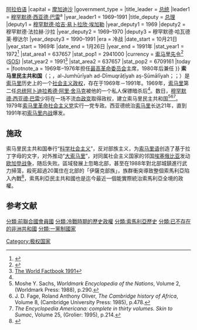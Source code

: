 {{noteTA
|G1=Country
|1=zh:索馬里語;zh-hans:索马里语;zh-hk:索馬里語;zh-tw:索馬利語;
}}
{{Infobox Former Country
|native_name = {{lang|so|Jamhuuriyadda Dimuqraadiya Soomaaliya}}<br>{{lang|ar|الجمهورية الديمقراطية الصومالية}}<br>{{lang|en|Somali Democratic Republic}}
|conventional_long_name = 索马里民主共和国
|common_name = 索馬利亞
|continent = 非洲
|region = 非洲之角
|country = 索馬利亞
|p1 = 索马里共和国
|flag_p1 = Flag of Somalia.svg
|s1 = 索马里临时政府
|s2 = 索马里兰
|flag_s1 = Flag of Somalia.svg
|flag_s2 = Flag of Somaliland.svg
|image_flag = Flag of Somalia.svg
|image_coat = Coat of arms of Somalia.svg
|image_map = Somalia (orthographic projection)-Blue version.svg
|image_map2 = LocationSomalia.svg
|national_motto = 
|national_anthem = {{tsl|en|National anthem of Somalia (1960-2000)|索马里民主共和国国歌}}
|common_languages =  [[索马里语|索马里语]]{{·}}[[阿拉伯语|阿拉伯语]]
|capital = [[摩加迪沙|摩加迪沙]]
|government_type = {{nowrap|[[马克思列宁主义|马克思列宁主义]]<br />[[一党制|一党制]]<br />[[军事独裁|军事独裁]]}}
|title_leader = [[索马里总统|总统]]
|leader1 = [[穆罕默德·西亚德·巴雷|穆罕默德·西亚德·巴雷]]<sup>a</sup>
|year_leader1 = 1969–1991
|title_deputy = [[索马里总理|总理]]
|deputy1 = [[穆罕默德·哈吉·易卜拉欣·埃加勒|穆罕默德·哈吉·易卜拉欣·埃加勒]]
|year_deputy1 = 1969
|deputy2 = 穆罕默德·法拉赫·沙拉
|year_deputy2 = 1969–1970
|deputy3 = 穆罕默德·哈瓦德莱·穆达尔
|year_deputy3 = 1990–1991
|era = 冷战
|date_start = 10月21日
|year_start = 1969年
|date_end = 1月26日
|year_end = 1991年
|stat_year1 = 1972<ref>{{Cite book|url=https://books.google.com/books?id=rG5meGzRsd0C&pg=PA138&hl=en|publisher=The Bureau|date=1980|language=en|first=International Demographic Data|last=Center (U.S.)|first2=United States Bureau of the|last2=Census|page=137-138|title=World population 1979: recent demographic estimates for the countries and regions of the world|access-date=2020-07-27|archive-date=2020-07-30|archive-url=https://web.archive.org/web/20200730192752/https://books.google.com/books?id=rG5meGzRsd0C&pg=PA138&hl=en|dead-url=no}}</ref>
|stat_area1 = 637657
|stat_pop1 = 2941000
|currency = [[索马里先令|索马里先令]]<ref>{{cite book |author=la Fosse Wiles, Peter John de|title=The New Communist Third World: An Essay in Political Economy|publisher=Taylor & Francis|year=1982|isbn=0-7099-2709-6|page=1590}}</ref> ([[ISO_4217|SOS]])
|stat_year2 = 1991<ref>[http://archive.org/stream/theciaworldfactb00025gut/25.txt The World Factbook 1991]</ref>
|stat_area2 = 637657
|stat_pop2 = 6709161
|today = {{flag|Somalia}}
|footnote_a = 1969年–1976年担任[[最高革命委员会|最高革命委员会]]主席，1980年后兼任
}}
'''索马里民主共和国'''（{{lang-so|Jamhuuriyadda Dimuqraadiya Soomaaliya}}；{{lang-ar|الجمهورية الديمقراطية الصومالية}}，al-Jumhūrīyah ad-Dīmuqrāṭīyah aṣ-Ṣūmālīyah；{{lang-it|Repubblica Democratica Somala}}；{{lang-en|Somali Democratic Republic}}）是[[索马里|索马里]]历史上的一个[[社会主义国家|社会主义政权]]，存在于1969年－1991年。1969年，[[索马里|索马里]]第二任[[索马里总统|总统]][[阿卜迪拉希德·阿里·舍马克|阿卜迪拉希德·阿里·舍马克]]被他的一个私人保镖暗杀后<ref name="Myswenvwp"/>。数日，[[穆罕默德·西亚德·巴雷|穆罕默德·西亚德·巴雷]]少将在一场不流血[[政变|政变]]取得政权，建立索马里民主共和国<ref name="Myswenvwp">Moshe Y. Sachs, ''Worldmark Encyclopedia of the Nations'', Volume 2, (Worldmark Press: 1988), p.290.</ref><ref name="Jdftchoa2">J. D. Fage, Roland Anthony Oliver, ''The Cambridge history of Africa'', Volume 8, (Cambridge University Press: 1985), p.478.</ref><ref name="Grolierenc2">''The Encyclopedia Americana: complete in thirty volumes. Skin to Sumac'', Volume 25, (Grolier: 1995), p.214.</ref>。1979年[[索马里革命社会主义党|索马里革命社会主义党]]实行一党专政。西亚德统治[[索马里|索马里]]长达21年，直到1991年初[[索马里内战|索马里内战]]爆发。

== 施政 ==
索马里民主共和国奉行“[[科学社会主义|科学社会主义]]”，反对部族主义，为[[索马里语|索马里语]]创造了基于拉丁字母的文字，对外推动“[[大索马里|大索马里]]”，对同属社会主义国家的邻国[[社会主义埃塞俄比亚|埃塞俄比亚]]发动[[欧加登战争|欧加登战争]]，随后失败。區域發展上忽略北部，甚至在1988年對北部城鎮進行武力掃蕩，殺死超過20萬住在北部的「伊薩克部族」，族群衝突導致整個索馬利亞陷入內戰<ref>{{cite web |title=台灣的新朋友索馬利蘭，原來是個受歡迎的好同學 |url=https://www.stockfeel.com.tw/台灣的新朋友索馬利蘭，原來是個受歡迎的好同/ |website=Stockfeel |access-date=2022-03-25 |archive-date=2021-01-24 |archive-url=https://web.archive.org/web/20210124095449/https://www.stockfeel.com.tw/%E5%8F%B0%E7%81%A3%E7%9A%84%E6%96%B0%E6%9C%8B%E5%8F%8B%E7%B4%A2%E9%A6%AC%E5%88%A9%E8%98%AD%EF%BC%8C%E5%8E%9F%E4%BE%86%E6%98%AF%E5%80%8B%E5%8F%97%E6%AD%A1%E8%BF%8E%E7%9A%84%E5%A5%BD%E5%90%8C/ |dead-url=no }}</ref>，索馬利亞民主共和國也是迄今最近一個能實際統治索馬利亞全境的政權。

== 参考文献 ==
{{reflist}}

{{社会主义国家}}
[[分類:前聯合國會員國|分類:前聯合國會員國]]
[[分類:冷戰時期的歷史政權|分類:冷戰時期的歷史政權]]
[[分類:索馬利亞歷史|分類:索馬利亞歷史]]
[[分類:已不存在的非洲共和國|分類:已不存在的非洲共和國]]
[[分類:一黨制國家|分類:一黨制國家]]
[[Category:极权国家|Category:极权国家]]